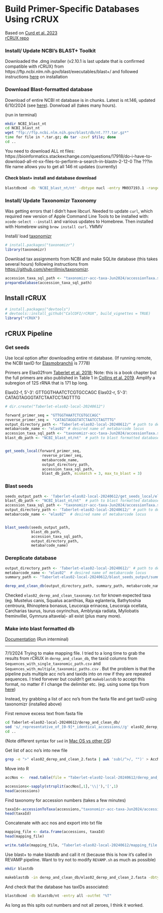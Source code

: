 # Build Primer-Specific Databases Using rCRUX
Based on [Curd et al. 2023](https://www.ncbi.nlm.nih.gov/pmc/articles/PMC10312559/)  
[rCRUX repo](https://github.com/CalCOFI/rCRUX?tab=readme-ov-file)


### Install/ Update NCBI's BLAST+ Toolkit

Downloaded the .dmg installer (v2.10.1 is last update that is confirmed compatible with rCRUX) from https://ftp.ncbi.nlm.nih.gov/blast/executables/blast+/ and followed instructions [here](https://www.ncbi.nlm.nih.gov/books/NBK569861/) on installation


### Download Blast-formatted database
Download of entire NCBI nt database is in chunks. Latest is nt.146, updated 6/10/2024 (see [here](https://ftp.ncbi.nlm.nih.gov/blast/db/)). Donwload all (takes many hours).

(run in terminal)

```bash
mkdir NCBI_blast_nt
cd NCBI_blast_nt
wget "ftp://ftp.ncbi.nlm.nih.gov/blast/db/nt.???.tar.gz*"
time for file in *.tar.gz; do tar -zxvf $file; done
cd ..

```
You need to download ALL nt files: https://bioinformatics.stackexchange.com/questions/17918/do-i-have-to-download-all-nt-xx-files-to-perform-a-search-in-blastn-2-12-0
The ???in file name allows you to get all 146 nt updates (currently)


#### Check blast+ install and database download
```bash
blastdbcmd -db 'NCBI_blast_nt/nt' -dbtype nucl -entry MN937193.1 -range 499-633
```




### Install/ Update Taxonomizr Taxonomy
Was getting errors that I didn't have libcurl. Needed to update `curl`, which required new version of Apple Command Line Tools to be installed with: `xcode-select --install` and various updates to Homebrew. Then installed with Homebrew using `brew install curl`. YMMV

Install/ load [taxonomizr](https://github.com/sherrillmix/taxonomizr)
```r
# install.packages("taxonomizr")
library(taxonomizr)
```


Download tax assignments from NCBI and make SQLite database (this takes several hours) following instructions from [https://github.com/sherrillmix/taxonomizr](https://github.com/sherrillmix/taxonomizr). 

```r
accession_taxa_sql_path <- "taxonomizr-acc-taxa-Jun2024/accessionTaxa.sql"
prepareDatabase(accession_taxa_sql_path)

```

## Install rCRUX

```r
# install.packages("devtools")
# devtools::install_github("CalCOFI/rCRUX", build_vignettes = TRUE)
library("rCRUX")
```



## rCRUX Pipeline




### Get seeds
Use local option after downloading entire nt database. (If running remote, the NCBI taxID for [Elasmobranchii](https://www.ncbi.nlm.nih.gov/Taxonomy/Browser/wwwtax.cgi?id=7778) is 7778)

Primers are Elas02from [Taberlet et al. 2018](https://academic.oup.com/book/32663?login=true); Note: this is a book chapter but the full primers are also published in Table 1 in [Collins et al. 2019](https://besjournals.onlinelibrary.wiley.com/doi/10.1111/2041-210X.13276). Amplify a subregion of 12S rRNA that is 171 bp long.

Elas02-f, 5’-3’: GTTGGTHAATCTCGTGCCAGC
Elas02-r, 5’-3’: CATAGTAGGGTATCTAATCCTAGTTTG


```r
# dir.create("Taberlet-elas02-local-20240612")

forward_primer_seq = "GTTGGTHAATCTCGTGCCAGC"
reverse_primer_seq =  "CATAGTAGGGTATCTAATCCTAGTTTG"
output_directory_path <- "Taberlet-elas02-local-20240612/" # path to desired output directory
metabarcode_name <- "elas02" # desired name of metabarcode locus
accession_taxa_sql_path <- "taxonomizr-acc-taxa-Jun2024/accessionTaxa.sql" # path to taxonomizr sql database
blast_db_path <- "NCBI_blast_nt/nt"  # path to blast formatted database


get_seeds_local(forward_primer_seq,
                 reverse_primer_seq,
                 metabarcode_name,
                 output_directory_path,
                 accession_taxa_sql_path,
                 blast_db_path, mismatch = 3, max_to_blast = 3)

```


### Blast seeds

```r
seeds_output_path <- 'Taberlet-elas02-local-20240612/get_seeds_local/elas02_filtered_get_seeds_local_output_with_taxonomy.csv' # this is output from get_seeds_local or get_seeds_remote
blast_db_path <- "NCBI_blast_nt/nt"  # path to blast formatted database
accession_taxa_sql_path <- "taxonomizr-acc-taxa-Jun2024/accessionTaxa.sql" # path to taxonomizr sql database
output_directory_path <- 'Taberlet-elas02-local-20240612/' # path to desired output directory
metabarcode_name <- "elas02"  # desired name of metabarcode locus


blast_seeds(seeds_output_path,
            blast_db_path,
            accession_taxa_sql_path,
            output_directory_path,
            metabarcode_name)    
```


### Dereplicate database

```r
output_directory_path <- 'Taberlet-elas02-local-20240612/' # path to desired output directory
metabarcode_name <- "elas02"  # desired name of metabarcode locus
summary_path <- "Taberlet-elas02-local-20240612/blast_seeds_output/summary.csv" # path to the output from blast_seeds

derep_and_clean_db(output_directory_path, summary_path, metabarcode_name)
```

Checked `elas02_derep_and_clean_taxonomy.txt` for known expected taxa (eg. Mustelus canis, Squalus acanthias, Raja eglanteria, Bathytoshia centroura, Rhinoptera bonasus, Leucoraja erinacea, Leucoraja ocellata, Carcharias taurus, Isurus oxyrinchus, Amblyraja radiata, Myliobatis freminvillei, Gymnura altavela)- all exist (plus many more).

### Make into blast formatted db

[Documentation](https://www.ncbi.nlm.nih.gov/books/NBK569841/)
(Run interminal)

---
7/1/2024
Trying to make mapping file. I tried to a long time to grab the results from rCRUX in `derep_and_clean_db`, the taxid columns from `Sequences_with_single_taxonomic_path.csv` and `Sequences_with_multiple_taxonomic_paths.csv` . But the problem is that the pipeline puts multiple acc no's and taxids into on row if they are repeated sequences. I tried forvever but couldn't get `makeblastdb` to accept this format, no matter if I change the delimiter etc. (eg. using some tips from [here](https://bioinformatics.stackexchange.com/questions/18401/assign-multiple-taxids-to-a-sequence-when-constructing-a-local-blast-database))


Instead, try grabbing a list of acc no's from the fasta file and get taxID using taxonomizr (installed above)

First remove excess text from fasta file
```bash
cd Taberlet-elas02-local-20240612/derep_and_clean_db/
sed 's/_representative_of_[0-9]*_identical_accessions//g' elas02_derep_and_clean.fasta > elas02_derep_and_clean_2.fasta
cd ..
```
(Note different syntax for `sed` in [Mac OS vs other OS](https://www.cyberciti.biz/faq/how-to-use-sed-to-find-and-replace-text-in-files-in-linux-unix-shell/))


Get list of acc no's into new file
```bash
grep -e ">" elas02_derep_and_clean_2.fasta | awk 'sub(/^>/, "")' > AccNos.txt

```

Move into R
```r
accNos <-  read.table(file = "Taberlet-elas02-local-20240612/derep_and_clean_db/AccNos.txt", header=FALSE,stringsAsFactors=FALSE)

accessions<-sapply(strsplit(accNos[,1],'\\|'),'[',1)
head(accessions)
```

Find taxonomy for accession numbers (takes a few minutes)
```r
taxaId<-accessionToTaxa(accessions,"taxonomizr-acc-taxa-Jun2024/accessionTaxa.sql")
head(taxaId)
```


Concatenate with acc nos and export into txt file
```r
mapping_file <- data.frame(accessions, taxaId)
head(mapping_file)
```

```r
write.table(mapping_file, "Taberlet-elas02-local-20240612/mapping_file.txt", sep='\t', col.names = FALSE, row.names = FALSE, quote=FALSE)
```




Use blast+ to make blastdb and call it nt (because this is how it's called in REVAMP pipeline. Want to try not to modify `REVAMP.sh` as much as possible)

```bash
mkdir blastdb

makeblastdb -in derep_and_clean_db/elas02_derep_and_clean_2.fasta -dbtype nucl -parse_seqids -out blastdb/nt -blastdb_version 5 -taxid_map mapping_file.txt
```


And check that the database has taxIDs associated:
```bash
blastdbcmd -db blastdb/nt -entry all -outfmt "%T"
```
As long as this spits out numbers and not all zeroes, I think it worked.
